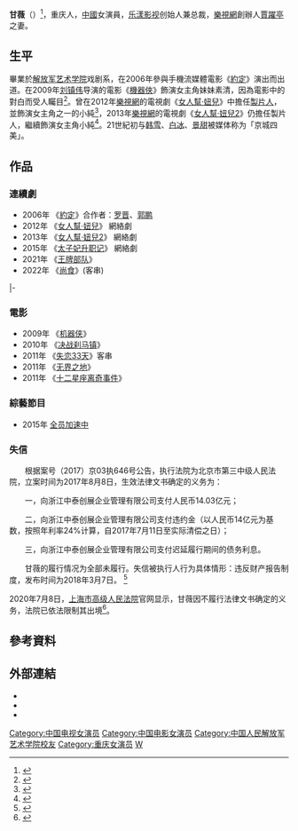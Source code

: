 {{艺人
| 姓名 = 甘薇
| 類型 = 女演員
| 圖片 = 
| 圖片簡介 = 
| 圖片尺寸 =
| 出生日期 = {{birth_date_and_age|1984|5|21}}
| 出生地點 = {{CHN}}[[重慶市|重慶市]]
| 國籍 = {{PRC}}
| 綽號 = 
| 民族 = 
| 語言 = [[汉语|汉语]]
| 教育程度 = [[解放军艺术学院|解放军艺术学院]]戏剧系毕业
| 職業 = [[演員|演員]]
| 配偶 = [[賈躍亭|賈躍亭]]<ref>{{Cite web |url=http://ww.daliulian.net/cat18/node458021 |title=甘薇微博曬女兒引熱議 |accessdate=2015-11-25 |archive-date=2015-11-25 |archive-url=https://web.archive.org/web/20151125101557/http://ww.daliulian.net/cat18/node458021 |dead-url=no }}</ref>
| 兒女 = 雙胞胎女兒（{{age|2014|12|10}}歲）
| 经纪公司=乐雨薇璐工作室
| IMDb = 3576327}}
'''甘薇'''（{{bd|1984年|5月21日|catIdx=G甘}}）<ref>{{cite web |url=http://data.ent.sina.com.cn/star/9317.html |title=明星資料庫 甘薇 |publisher=新浪|accessdate=2013-12-11 |archive-date=2013-12-03 |archive-url=https://web.archive.org/web/20131203010557/http://data.ent.sina.com.cn/star/9317.html |dead-url=no }}</ref>，重庆人，[[中國|中國]]女演員，[[乐漾影视|乐漾影视]]创始人兼总裁，[[樂視網|樂視網]]創辦人[[賈躍亭|賈躍亭]]之妻。

== 生平 ==
畢業於[[解放军艺术学院|解放军艺术学院]]戏剧系，在2006年參與手機流媒體電影《[[約定_(電影)|約定]]》演出而出道。在2009年[[刘镇伟|刘镇伟]]导演的電影《[[機器俠|機器俠]]》飾演女主角妹妹素清，因為電影中的對白而受人矚目<ref>{{cite web |url=http://ent.163.com/09/0826/13/5HL74CJ2000335TL.html |title=《机器侠》七夕成首选 甘薇恋爱宝典引潮流 |publisher=网易娱乐 |date=2009-08-26 |accessdate=2013-12-11 |archive-date=2020-11-29 |archive-url=https://web.archive.org/web/20201129091302/https://ent.163.com/09/0826/13/5HL74CJ2000335TL.html |dead-url=no }}</ref>。曾在2012年[[樂視網|樂視網]]的電視劇《[[女人幫·妞兒|女人幫·妞兒]]》中擔任[[製作人|製片人]]，並飾演女主角之一的小純<ref>{{cite web |url=http://news.xinhuanet.com/ent/2013-11/12/c_125688125.htm |title=《女人帮·妞儿2》乐视热播 甘薇畅谈“妞儿蜜”情缘 |publisher=新華網 |date= |accessdate=2013-12-11 |archive-date=2016-09-14 |archive-url=https://web.archive.org/web/20160914082538/http://news.xinhuanet.com/ent/2013-11/12/c_125688125.htm |dead-url=no }}</ref>，2013年[[樂視網|樂視網]]的電視劇《[[女人幫·妞兒2|女人幫·妞兒2]]》仍擔任製片人，繼續飾演女主角小純<ref>{{cite web|url=http://dream.letv.com/zt/nvrenbangniuergw/index.shtml|title=女人幫·妞兒-甘薇|publisher=樂視首頁|date=|accessdate=2013-12-11|deadurl=yes|archiveurl=https://web.archive.org/web/20131203003753/http://dream.letv.com/zt/nvrenbangniuergw/index.shtml|archivedate=2013-12-03|df=}}</ref>。21世紀初与[[韩雪|韩雪]]、[[白冰_(演员)|白冰]]、[[景甜|景甜]]被媒体称为「京城四美」。
==作品==
===連續劇===
* 2006年 《[[約定_(電影)|約定]]》合作者：[[罗晋|罗晋]]、[[郭鹏_(藝人)|郭鹏]]
* 2012年 《[[女人幫·妞兒|女人幫·妞兒]]》 網絡劇
* 2013年 《[[女人幫·妞兒2|女人幫·妞兒2]]》 網絡劇
* 2015年 《[[太子妃升职记|太子妃升职记]]》 網絡劇
* 2021年 《[[王牌部队|王牌部队]]》
* 2022年 《[[尚食_(電視劇)|尚食]]》(客串)
|-

===電影===
* 2009年 《[[机器侠|机器侠]]》
* 2010年 《[[决战刹马镇|决战刹马镇]]》
* 2011年 《[[失恋33天|失恋33天]]》客串
* 2011年 《[[无界之地|无界之地]]》
* 2011年 《[[十二星座离奇事件|十二星座离奇事件]]》

===綜藝節目===
*2015年 [[全员加速中|全员加速中]]
=== 失信 ===
　　根据案号（2017）京03执646号公告，执行法院为北京市第三中级人民法院，立案时间为2017年8月8日，生效法律文书确定的义务为：

　　一，向浙江中泰创展企业管理有限公司支付人民币14.03亿元；

　　二，向浙江中泰创展企业管理有限公司支付违约金（以人民币14亿元为基数，按照年利率24%计算，自2017年7月11日至实际清偿之日）；

　　三，向浙江中泰创展企业管理有限公司支付迟延履行期间的债务利息。

　　甘薇的履行情况为全部未履行。失信被执行人行为具体情形：违反财产报告制度，发布时间为2018年3月7日。
<ref>{{Cite web |url=http://news.sina.com.cn/sf/news/fzrd/2018-04-16/doc-ifzcyxmv2475671.shtml |title=贾跃亭妻子甘薇成老赖 被列入到失信名单 |accessdate=2021-03-13 |archive-date=2020-07-09 |archive-url=https://web.archive.org/web/20200709030458/http://news.sina.com.cn/sf/news/fzrd/2018-04-16/doc-ifzcyxmv2475671.shtml |dead-url=no }}</ref>

2020年7月8日，[[上海市高级人民法院|上海市高级人民法院]]官网显示，甘薇因不履行法律文书确定的义务，法院已依法限制其出境<ref>{{cite news |title=贾跃亭还没“下周回国”:甘薇已被限制出境 涉及执行金额达5亿 |url=https://finance.sina.com.cn/stock/s/2020-07-09/doc-iirczymm1294508.shtml |accessdate=2020-07-09 |work=新浪财经综合 |date=2020-07-09 |archive-date=2020-07-09 |archive-url=https://web.archive.org/web/20200709030610/https://finance.sina.com.cn/stock/s/2020-07-09/doc-iirczymm1294508.shtml |dead-url=no }}</ref>。

==參考資料==
{{reflist}}

==外部連結==
*{{Sinaweibo|vivian521baby}}
*{{Sinablog|vivian521baby}}
*{{hkmdb name|41676}}

{{DEFAULTSORT:G}}
[[Category:中国电视女演员|Category:中国电视女演员]]
[[Category:中国电影女演员|Category:中国电影女演员]]
[[Category:中国人民解放军艺术学院校友|Category:中国人民解放军艺术学院校友]]
[[Category:重庆女演员|Category:重庆女演员]]
[[Category:甘姓|W]]
